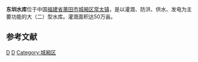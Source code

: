 {{Infobox Reservoir | 
|name                     = 东圳水库
|nickname                 = 
|image                    = 
|image_caption            = 
|map                      = 
|map_caption              = 
|pushpin_map              = China Fujian
|pushpin_map_caption      = 东圳水库在福建省的位置
|code                     = BGD49200692
|class                    = 大（二）型水库
|location_of_reservoir    = [[福建省|福建省]][[莆田市|莆田市]][[城厢区|城厢区]][[常太镇|常太镇]]
|location_of_dam          = 东圳尾村
|inflow                   = [[延寿溪|延寿溪]]
|outflow                  = 延寿溪
|catchment_area           = 
|reservoir_area           = 17.8
|mean_depth               = 
|maximum_depth            = 
|flood_level              = 
|normal_water_level       = 80.5
|dead_water_level         = 
|water_quality            = 
|island                   = 
|maximum_storage_capacity = 4.35亿
|normal_storage_capacity  = 2.84亿
|dead_storage_capacity    = 
|type_of_dam              = 
|elevation_of_dam         = 
|height_of_dam            = 58
|length_of_dam            = 360
|width_of_dam             = 8
|installed_capacity       = 
|irrigated_area           = 50万亩
|start                    = 1958年6月
|complete                 = 1960年4月
|cost                     = 
|emigrate                 = 19192人
|latd              = 25
|latm              = 28
|lats              = 57
|latNS             = N
|longd             = 118
|longm             = 58
|longs             = 55
|longEW            = E
|website           = 
|footnotes         = <ref>{{Cite web |url=http://www.tsdh.net/%E6%B0%B4%E5%88%A9%E6%96%87%E7%8C%AE%E6%B1%87%E7%BC%96/PDF%E6%96%87%E6%A1%A3/%E4%B8%AD%E5%9B%BD%E6%B0%B4%E5%BA%93%E5%90%8D%E7%A7%B0%E4%BB%A3%E7%A0%81.pdf |title=中国水库名称代码 |accessdate=2020-09-27 |archive-date=2015-05-05 |archive-url=https://web.archive.org/web/20150505182029/http://www.tsdh.net/%E6%B0%B4%E5%88%A9%E6%96%87%E7%8C%AE%E6%B1%87%E7%BC%96/PDF%E6%96%87%E6%A1%A3/%E4%B8%AD%E5%9B%BD%E6%B0%B4%E5%BA%93%E5%90%8D%E7%A7%B0%E4%BB%A3%E7%A0%81.pdf |dead-url=yes }}</ref><ref>{{Cite web |url=http://www.cxxww.com/xzdt/ctz/20091019/111014.aspx |title=东圳水库及移民概况 |access-date=2010-08-16 |archive-url=https://web.archive.org/web/20160304204323/http://www.cxxww.com/xzdt/ctz/20091019/111014.aspx |archive-date=2016-03-04 |dead-url=yes }}</ref><ref>[http://www.mwr.gov.cn/ztbd/sbkkzt/20051020/59568.asp 东圳水库是莆田人民的生命库]{{Dead link|date=2019年11月 |bot=InternetArchiveBot |fix-attempted=yes }}</ref>
}}
<mapframe latitude="25.4822" longitude="118.9443" zoom="12" width="280" height="300" align="right" />
'''东圳水库'''位于中国[[福建省|福建省]][[莆田市|莆田市]][[城厢区|城厢区]][[常太镇|常太镇]]，是以灌溉、防洪、供水、发电为主要功能的大（二）型水库。灌溉面积达50万亩。

==参考文献==
{{reflist}}

{{福建省大型水库}}

[[Category:莆田水利|D]]
[[Category:福建水库|D]]
[[Category:城厢区|Category:城厢区]]